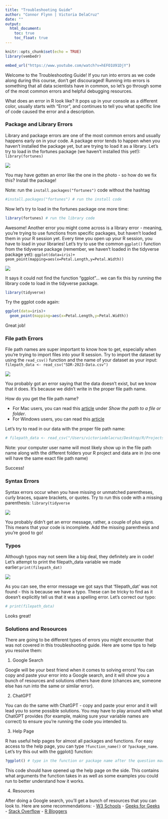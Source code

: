```yaml
---
title: "Troubleshooting Guide"
author: "Connor Flynn | Victoria DelaCruz"
date: ""
output: 
  html_document:
    toc: true
    toc_float: true
---
```



```r
knitr::opts_chunk$set(echo = TRUE)
library(vembedr)
```



```r
embed_url("https://www.youtube.com/watch?v=hEFO1U91DjY")
```


Welcome to the Troubleshooting Guide! If you run into errors as we code along during this course, don't get discouraged! Running into errors is something that all data scientists have in common, so let's go through some of the most common errors and helpful debugging resources.

What does an error in R look like? It pops up in your console as a different color, usually starts with "Error", and continues to tell you what specific line of code caused the error and a description. 

### Package and Library Errors

Library and package errors are one of the most common errors and usually happens early on in your code. A package error tends to happen when you haven't installed the package yet, but are trying to load it as a library. Let's try to load in the fortunes package (we haven't installed this yet!): `library(fortunes)`


<img src="`r here::here('images/library_error.png')`" />


You may have gotten an error like the one in the photo - so how do we fix this? Install the package!

Note: run the `install.packages("fortunes")` code without the hashtag

```r
#install.packages("fortunes") # run the install code 
```

Now let's try to load in the fortunes package one more time:

```r
library(fortunes) # run the library code
```

Awesome! Another error you might come across is a library error - meaning, you're trying to use functions from specific packages, but haven't loaded them in your R session yet. Every time you open up your R session, you have to load in your libraries! Let's try to use the common `ggplot()` function from the tidyverse package (remember, we haven't loaded in the tidyverse package yet): `ggplot(data=iris)+  geom_point(mapping=aes(x=Petal.Length,y=Petal.Width))`



<img src="`r here::here('images/function_error.png')`" />

It says it could not find the function "ggplot"... we can fix this by running the library code to load in the tidyverse package.

```r
library(tidyverse)
```
Try the ggplot code again:
```r
ggplot(data=iris)+
  geom_point(mapping=aes(x=Petal.Length,y=Petal.Width))
```

Great job! 

### File path Errors

File path names are super important to know how to get, especially when you're trying to import files into your R session. Try to import the dataset by using the `read_csv()` function and the name of your dataset as your input:
`filepath_data <- read_csv("SDR-2023-Data.csv")`



<img src="`r here::here('images/filepath_error.png')`"  />

You probably got an error saying that the data doesn't exist, but we know that it does. It's because we didn't write in the proper file path name. 

How do you get the file path name? 

- For Mac users, you can read this [article](https://support.apple.com/guide/mac-help/get-file-folder-and-disk-information-on-mac-mchlp1774/mac#:~:text=On%20your%20Mac%2C%20click%20the,bottom%20of%20the%20Finder%20window.) under *Show the path to a file or folder*. 
- For Windows users, you can read this [article](https://www.wikihow.com/Find-a-File%27s-Path-on-Windows)

Let's try to read in our data with the proper file path name:
```r
# filepath_data <- read_csv("/Users/victoriadelacruz/Desktop/R/Projects/SDR-2023-Landscape/data/SDR-2023-Data.csv")
```
Note: your computer user name will most likely show up in the file path name along with the different folders your R project and data are in (no one will have the same exact file path name)

Success!

### Syntax Errors

Syntax errors occur when you have missing or unmatched parentheses, curly braces, square brackets, or quotes. Try to run this code with a missing parenthesis: `library(tidyverse`


<img src="`r here::here('images/syntax_error.png')`" />

You probably didn't get an error message, rather, a couple of plus signs. This means that your code is incomplete. Add the missing parenthesis and you're good to go!

### Typos 

Although typos may not seem like a big deal, they definitely are in code! Let's attempt to print the filepath_data variable we made earlier:`print(filepath_dat)`


<img src="`r here::here('images/typo_error.png')`" />

As you can see, the error message we got says that 'filepath_dat' was not found - this is because we have a typo. These can be tricky to find as it doesn't explicitly tell us that it was a spelling error. Let's correct our typo:

```r
# print(filepath_data)
```

Looks great! 

### Solutions and Resources

There are going to be different types of errors you might encounter that was not covered in this troubleshooting guide. Here are some tips to help you resolve them:

1. Google Search

Google will be your best friend when it comes to solving errors! You can copy and paste your error into a Google search, and it will show you a bunch of resources and solutions others have done (chances are, someone else has run into the same or similar error). 

2. ChatGPT

You can do the same with ChatGPT - copy and paste your error and it will lead you to some possible solutions. You may have to play around with what ChatGPT provides (for example, making sure your variable names are correct) to ensure you're running the code you intended to. 

3. Help Page

R has useful help pages for almost all packages and functions. For easy access to the help page, you can type `?function_name()` or `?package_name`. Let's try this out with the ggplot() function:

```r
?ggplot() # type in the function or package name after the question mark
```

This code should have opened up the help page on the side. This contains what arguments the function takes in as well as some examples you could run to better understand how it works. 

4. Resources

After doing a Google search, you'll get a bunch of resources that you can look to. Here are some recommendations:
- [W3 Schools](https://www.w3schools.com/r/default.asp)
- [Geeks for Geeks](https://www.geeksforgeeks.org/r-tutorial/?ref=outind)
- [Stack Overflow](https://stackoverflow.com/questions/tagged/r)
- [R Bloggers](https://www.r-bloggers.com/2015/12/how-to-learn-r-2/)
